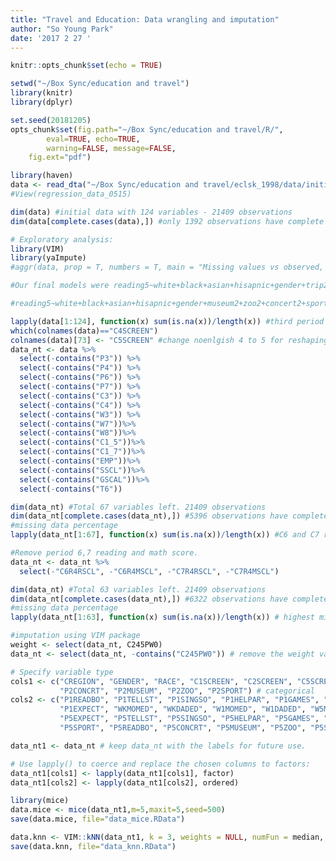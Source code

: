 ```yaml
---
title: "Travel and Education: Data wrangling and imputation"
author: "So Young Park"
date: '2017 2 27 '
---
```


```r
knitr::opts_chunk$set(echo = TRUE)

setwd("~/Box Sync/education and travel")
library(knitr)
library(dplyr)

set.seed(20181205)
opts_chunk$set(fig.path="~/Box Sync/education and travel/R/", 
		eval=TRUE, echo=TRUE, 
		warning=FALSE, message=FALSE,
    fig.ext="pdf")
```

```r
library(haven)
data <- read_dta("~/Box Sync/education and travel/eclsk_1998/data/initial_data_0515.dta")
#View(regression_data_0515)

dim(data) #initial data with 124 variables - 21409 observations
dim(data[complete.cases(data),]) #only 1392 observations have complete cases

# Exploratory analysis:
library(VIM)
library(yaImpute)
#aggr(data, prop = T, numbers = T, main = "Missing values vs observed, Full Data")
```

```r
#Our final models were reading5~white+black+asian+hisapnic+gender+trip2+trip3+trip5+reading2+ses+noenglish+expect+timewithchild

#reading5~white+black+asian+hisapnic+gender+museum2+zoo2+concert2+sport2+reading2+ses+noenglish+expect+timewithchild

lapply(data[1:124], function(x) sum(is.na(x))/length(x)) #third period has 16339 (76.32%) missing. Let's keep only the first, second and fifth period of data
which(colnames(data)=="C4SCREEN")
colnames(data)[73] <- "C5SCREEN" #change noenlgish 4 to 5 for reshaping purpose
data_nt <- data %>%
  select(-contains("P3")) %>%
  select(-contains("P4")) %>%
  select(-contains("P6")) %>%
  select(-contains("P7")) %>%
  select(-contains("C3")) %>%
  select(-contains("C4")) %>%
  select(-contains("W3")) %>%
  select(-contains("W7"))%>%
  select(-contains("W8"))%>%
  select(-contains("C1_5"))%>%
  select(-contains("C1_7"))%>%
  select(-contains("EMP"))%>%
  select(-contains("SSCL"))%>%
  select(-contains("GSCAL"))%>%
  select(-contains("T6"))

dim(data_nt) #Total 67 variables left. 21409 observations
dim(data_nt[complete.cases(data_nt),]) #5396 observations have complete cases
#missing data percentage
lapply(data_nt[1:67], function(x) sum(is.na(x))/length(x)) #C6 and C7 reading and math scores are missing 47.2% and 56.5% of data.

#Remove period 6,7 reading and math score.
data_nt <- data_nt %>%
  select(-"C6R4RSCL", -"C6R4MSCL", -"C7R4RSCL", -"C7R4MSCL")

dim(data_nt) #Total 63 variables left. 21409 observations
dim(data_nt[complete.cases(data_nt),]) #6322 observations have complete cases
#missing data percentage
lapply(data_nt[1:63], function(x) sum(is.na(x))/length(x)) # highest missing percentage is 0.4863842 for mom/dad education and job prestige score.
```

```r
#imputation using VIM package
weight <- select(data_nt, C245PW0)
data_nt <- select(data_nt, -contains("C245PW0")) # remove the weight variable

# Specify variable type
cols1 <- c("CREGION", "GENDER", "RACE", "C1SCREEN", "C2SCREEN", "C5SCREEN", 
           "P2CONCRT", "P2MUSEUM", "P2ZOO", "P2SPORT") # categorical
cols2 <- c("P1READBO", "P1TELLST", "P1SINGSO", "P1HELPAR", "P1GAMES", "P1NATURE", "P1BUILD",
           "P1EXPECT", "WKMOMED", "WKDADED", "W1MOMED", "W1DADED", "W5MOMED", "W5DADED", 
           "P5EXPECT", "P5TELLST", "P5SINGSO", "P5HELPAR", "P5GAMES", "P5NATURE", "P5BUILD", 
           "P5SPORT", "P5READBO", "P5CONCRT", "P5MUSEUM", "P5ZOO", "P5SPTEVT") # ordinal

data_nt1 <- data_nt # keep data_nt with the labels for future use.

# Use lapply() to coerce and replace the chosen columns to factors:
data_nt1[cols1] <- lapply(data_nt1[cols1], factor)
data_nt1[cols2] <- lapply(data_nt1[cols2], ordered)

library(mice)
data.mice <- mice(data_nt1,m=5,maxit=5,seed=500)
save(data.mice, file="data_mice.RData")

data.knn <- VIM::kNN(data_nt1, k = 3, weights = NULL, numFun = median, catFun = maxCat, impNA = TRUE, trace = TRUE, imp_var = TRUE, imp_suffix = "imp", addRandom = FALSE, useImputedDist = TRUE, weightDist = FALSE) #median
save(data.knn, file="data_knn.RData")
```
